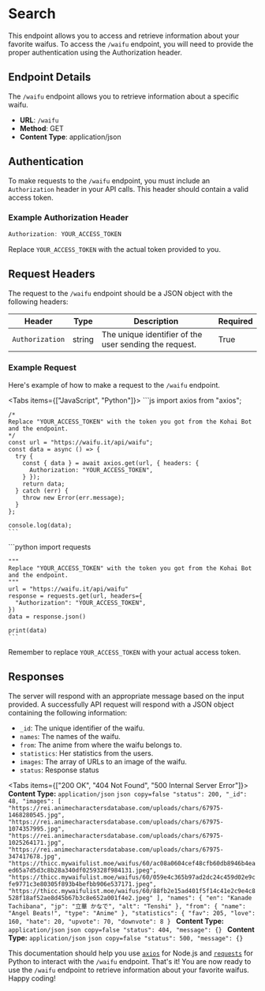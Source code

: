 
# Search

This endpoint allows you to access and retrieve information about your favorite waifus. To access the `/waifu` endpoint, you 
will need to provide the proper authentication using the Authorization header.


## Endpoint Details
The `/waifu` endpoint allows you to retrieve information about a specific waifu.

- **URL**: `/waifu`
- **Method**: GET
- **Content Type**: application/json

## Authentication

To make requests to the `/waifu` endpoint, you must include an `Authorization` header in your API calls. This header should contain a valid access token.

### Example Authorization Header

```jsx
Authorization: YOUR_ACCESS_TOKEN
```

Replace `YOUR_ACCESS_TOKEN` with the actual token provided to you.

## Request Headers

The request to the `/waifu` endpoint should be a JSON object with the following headers:

| Header          | Type    | Description                                          | Required |
| --------------- | ------- | ---------------------------------------------------- | -------- |
| `Authorization` | string  | The unique identifier of the user sending the request. | True     |

### Example Request
Here's example of how to make a request to the `/waifu` endpoint.

<Tabs items={["JavaScript", "Python"]}>
  <Tab>
    ```js
    import axios from "axios";

    /*
    Replace "YOUR_ACCESS_TOKEN" with the token you got from the Kohai Bot and the endpoint.
    */
    const url = "https://waifu.it/api/waifu";
    const data = async () => {
      try {
        const { data } = await axios.get(url, { headers: {
          Authorization: "YOUR_ACCESS_TOKEN",
        } });
        return data;
      } catch (err) {
        throw new Error(err.message);
      }
    };

    console.log(data);
    ```
  </Tab>
  <Tab>
    ```python
    import requests

    """
    Replace "YOUR_ACCESS_TOKEN" with the token you got from the Kohai Bot and the endpoint.
    """
    url = "https://waifu.it/api/waifu"
    response = requests.get(url, headers={
      "Authorization": "YOUR_ACCESS_TOKEN",
    })
    data = response.json()

    print(data)
    ```
  </Tab>
</Tabs>

Remember to replace `YOUR_ACCESS_TOKEN` with your actual access token.

## Responses

The server will respond with an appropriate message based on the input provided. A successfully API request will respond 
with a JSON object containing the following information:

- `_id`: The unique identifier of the waifu.
- `names`: The names of the waifu.
- `from`: The anime from where the waifu belongs to.
- `statistics`: Her statistics from the users.
- `images`: The array of URLs to an image of the waifu.
- `status`: Response status

<Tabs items={["200 OK", "404 Not Found", "500 Internal Server Error"]}>
  <Tab>
    **Content Type:** `application/json`
    ```json copy=false
      "status": 200,
      "_id": 48,
      "images": [
        "https://rei.animecharactersdatabase.com/uploads/chars/67975-1468280545.jpg",
        "https://rei.animecharactersdatabase.com/uploads/chars/67975-1074357995.jpg",
        "https://rei.animecharactersdatabase.com/uploads/chars/67975-1025264171.jpg",
        "https://rei.animecharactersdatabase.com/uploads/chars/67975-347417678.jpg",
        "https://thicc.mywaifulist.moe/waifus/60/ac08a0604cef48cfb60db8946b4eaed65a7d5d3c8b28a340df0259328f984131.jpeg",
        "https://thicc.mywaifulist.moe/waifus/60/059e4c365b97ad2dc24c459d02e9cfe9771c3e80305f893b4befbb906e537171.jpeg",
        "https://thicc.mywaifulist.moe/waifus/60/88fb2e15ad401f5f14c41e2c9e4c8528f18af52ae8d45b67b3c8e652a001f4e2.jpeg"
      ],
      "names": {
        "en": "Kanade Tachibana",
        "jp": "立華 かなで",
        "alt": "Tenshi"
      },
      "from": {
        "name": "Angel Beats!",
        "type": "Anime"
      },
      "statistics": {
        "fav": 205,
        "love": 160,
        "hate": 20,
        "upvote": 70,
        "downvote": 8
      }
    ```
  </Tab>
  <Tab>
    **Content Type:** `application/json`
    ```json copy=false
      "status": 404,
      "message": {}
    ```
  </Tab>
  <Tab>
    **Content Type:** `application/json`
    ```json copy=false
      "status": 500,
      "message": {}
    ```
  </Tab>
</Tabs>

This documentation should help you use [`axios`](https://www.npmjs.com/package/axios) for Node.js and [`requests`](https://pypi.org/project/requests/) 
for Python to interact with the `/waifu` endpoint.
That's it! You are now ready to use the `/waifu` endpoint to retrieve information about your favorite waifus. Happy coding!